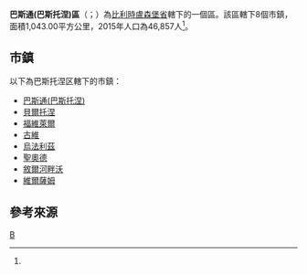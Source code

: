 {{Infobox settlement
| name = 巴斯通(巴斯托涅)區
| native_name = {{Lang|fr|Arrondissement de Bastogne}}
| type = {{flag|Belgium}}行政區
| image_skyline = 
| image_alt = 
| image_caption = 
| image_map = Arrondissement Bastogne Belgium Map.png
| map_alt = 
| map_caption = 巴斯通(巴斯托涅)區在[[盧森堡省|盧森堡省]]的位置
| latd = 50.0
| longd = 5.7
| coor_pinpoint = 
| coordinates_type = region:BE_type:adm3rd
| coordinates_display = inline,title
| coordinates_footnotes = 
| coordinates_region = BE
| subdivision_type = 國家
| subdivision_name = {{flag|Belgium}}
| subdivision_type1 = 地區
| subdivision_name1 = {{BE-REG-WAL}}
| subdivision_type2 = 省份
| subdivision_name2 = {{BE-PROV-LX}}
| parts_type = 市鎮
| parts_style = para
| p1 = 8
| established_title = 
| established_date = 
| unit_pref  = Metric
| area_footnotes = 
| area_total_km2 = 1043.00
| elevation_footnotes = 
| elevation_m = 
| population_footnotes = <ref name="population">[http://www.citypopulation.de/php/belgium-luxembourg.php Belgium: Luxembourg (Bastogne)]. City Population.</ref>
| population_total = 46,857
| population_as_of  = 2015年
| population_density_km2 = 44.93
| timezone1 = [[Central_European_Time|CET]]
| utc_offset1 = +1
| timezone1_DST = [[Central_European_Summer_Time|CEST]]
| utc_offset1_DST = +2
| iso_code = 
| website = 
| footnotes = 
}}

'''巴斯通(巴斯托涅)區'''（{{Lang-fr|Arrondissement de Bastogne}}；{{Lang-nl|Arrondissement Bastenaken}}）為[[比利時|比利時]][[盧森堡省|盧森堡省]]轄下的一個區。該區轄下8個市鎮，面積1,043.00平方公里，2015年人口為46,857人<ref name="population"/>。

==市鎮==
以下為巴斯托涅区轄下的市鎮：
*[[巴斯通(巴斯托涅)|巴斯通(巴斯托涅)]]
*[[貝爾托涅|貝爾托涅]]
*[[福維萊爾|福維萊爾]]
*[[古維|古維]]
*[[烏法利茲|烏法利茲]]
*[[聖奧德|聖奧德]]
*[[敘爾河畔沃|敘爾河畔沃]]
*[[維爾薩姆|維爾薩姆]]

==參考來源==
{{reflist}}

{{盧森堡省市區}}
{{Administrative arrondissements of Belgium|state=collapsed}}

[[Category:盧森堡省行政區|B]]


{{Belgium-geo-stub}}